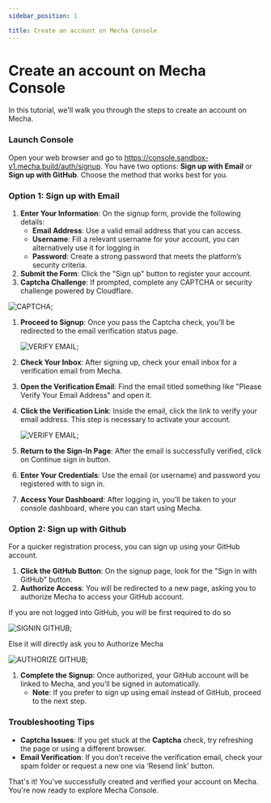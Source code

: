 ```yaml
---
sidebar_position: 1

title: Create an account on Mecha Console
---
```




# Create an account on Mecha Console

In this tutorial, we'll walk you through the steps to create an account on Mecha.

### Launch Console

Open your web browser and go to https://console.sandbox-v1.mecha.build/auth/signup. 
You have two options: **Sign up with Email** or **Sign up with GitHub**. Choose the method that works best for you.

### Option 1: Sign up with Email

1. **Enter Your Information**: On the signup form, provide the following details:
    - **Email Address**: Use a valid email address that you can access.
    - **Username**: Fill a relevant username for your account, you can alternatively use it for logging in
    - **Password**: Create a strong password that meets the platform’s security criteria.
2. **Submit the Form**: Click the "Sign up" button to register your account.
3. **Captcha Challenge**: If prompted, complete any CAPTCHA or security challenge powered by Cloudflare. 

<img src={captchaUrl} alt="CAPTCHA" />;

1. **Proceed to Signup**: Once you pass the Captcha check, you’ll be redirected to the email verification status page.

    <img src={verifyEmailUrl} alt="VERIFY EMAIL" />;

1. **Check Your Inbox**: After signing up, check your email inbox for a verification email from Mecha.
2. **Open the Verification Email**: Find the email titled something like "Please Verify Your Email Address" and open it.
3. **Click the Verification Link**: Inside the email, click the link to verify your email address. This step is necessary to activate your account.

    <img src={verifyEmailUrl} alt="VERIFY EMAIL" />;

1. **Return to the Sign-In Page**: After the email is successfully verified, click on Continue sign in button.
2. **Enter Your Credentials**: Use the email (or username) and password you registered with to sign in.
3. **Access Your Dashboard**: After logging in, you’ll be taken to your console dashboard, where you can start using Mecha.

### Option 2: Sign up with Github

For a quicker registration process, you can sign up using your GitHub account.

1. **Click the GitHub Button**: On the signup page, look for the "Sign in with GitHub" button.
2. **Authorize Access**: You will be redirected to a new page, asking you to authorize Mecha to access your GitHub account.

If you are not logged into GitHub, you will be first required to do so

<img src={signinGithubUrl} alt="SIGNIN GITHUB" />;

Else it will directly ask you to Authorize Mecha

<img src={authorizeGithubUrl} alt="AUTHORIZE GITHUB" />;

1. **Complete the Signup**: Once authorized, your GitHub account will be linked to Mecha, and you’ll be signed in automatically.
    - **Note**: If you prefer to sign up using email instead of GitHub, proceed to the next step.

### Troubleshooting Tips

- **Captcha Issues**: If you get stuck at the **Captcha** check, try refreshing the page or using a different browser.
- **Email Verification**: If you don’t receive the verification email, check your spam folder or request a new one via ‘Resend link’ button.

That's it! You've successfully created and verified your account on Mecha. You're now ready to explore Mecha Console.